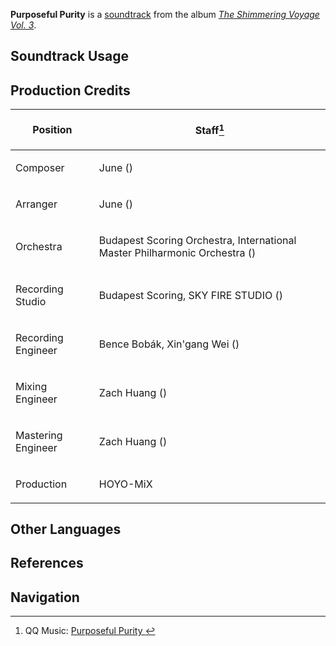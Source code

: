 {{Soundtrack Infobox
|image          = The Shimmering Voyage Vol 3.png
|album          = The Shimmering Voyage Vol. 3
|disc           = 2
|number         = 57
|featured       = 
|featured2      = 
|featured3      = 
|featured_disc  = 
|featured_disc2 = 
|featured_disc3 = 
|youtube_id     = 0XKEHbG2idg
|spotify_id     = 7GpQinP0S08GtXl0tfy7WL
|previous       = Glowing Embers
|next           = Pulse of Spring
}}
'''Purposeful Purity''' is a [[soundtrack]] from the album ''[[The Shimmering Voyage Vol. 3]]''.

==Soundtrack Usage==
{{Soundtrack Usage
|quest    = What Shape Does the Self Hold//cutscene
|location = 
|domain   = 
}}

==Production Credits==
{| class="wikitable"
! Position
! Staff<ref>QQ Music: [https://y.qq.com/n/ryqq/songDetail/001hoWBA3jzQvC Purposeful Purity {{zh|白草的决彻}}]</ref>
|-
! Composer
| June ({{zh|刘越}})
|-
! Arranger
| June ({{zh|刘越}})
|-
! Orchestra
| Budapest Scoring Orchestra, International Master Philharmonic Orchestra ({{zh|国际首席爱乐乐团}})
|-
! Recording Studio
| Budapest Scoring, SKY FIRE STUDIO ({{zh|九紫天诚录音棚}})
|-
! Recording Engineer
| Bence Bobák, Xin'gang Wei ({{zh|魏新刚}})
|-
! Mixing Engineer
| Zach Huang ({{zh|黄巍}})
|-
! Mastering Engineer
| Zach Huang ({{zh|黄巍}})
|-
! Production
| HOYO-MiX
|}
<!--
==Gallery==
<gallery>
</gallery>

==Trivia==
-->
==Other Languages==
{{Other Languages
|en      = Purposeful Purity
|zhs     = 白草的决彻
|zhs_rm  = 
|zht     = 白草的決徹
|zht_rm  = 
|zh_tl   = 
|ja      = 白草の悟り
|ja_rm   = Hakusou no Satori
|ja_tl   = 
}}

==References==
{{Reflist}}

==Navigation==
{{Soundtrack Navbox|The Shimmering Voyage|3}}